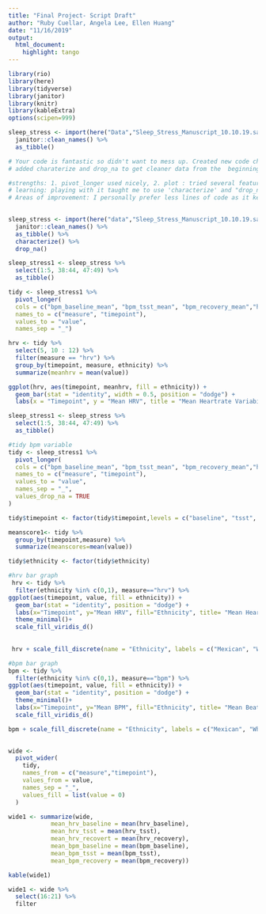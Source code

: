 ```yaml
---
title: "Final Project- Script Draft"
author: "Ruby Cuellar, Angela Lee, Ellen Huang"
date: "11/16/2019"
output: 
  html_document:
    highlight: tango
---
```


```r
library(rio)
library(here)
library(tidyverse)
library(janitor)
library(knitr)
library(kableExtra)
options(scipen=999)

sleep_stress <- import(here("Data","Sleep_Stress_Manuscript_10.10.19.sav")) %>%
  janitor::clean_names() %>%
  as_tibble()
```
```r
# Your code is fantastic so didn't want to mess up. Created new code chunk to display everything in one place with shorter code to get 'hrv plot'. Same can be done with 'bpm plot'.  
# added charaterize and drop_na to get cleaner data from the  beginning. Saves several steps of coding later.

#strengths: 1. pivot_longer used nicely, 2. plot : tried several features 3. simplified complicated dataset for visualization nicely
# learning: playing with it taught me to use 'characterize' and "drop_na" at the beginning. I learnt 'dodge' in bar_plot. I also learnt using $ to specify coloumn in datafrmae.
# Areas of improvement: I personally prefer less lines of code as it keeps simple and more understandable for peers. So i tried displaying that in plot.
                        

sleep_stress <- import(here("data","Sleep_Stress_Manuscript_10.10.19.sav")) %>%
  janitor::clean_names() %>%
  as_tibble() %>%
  characterize() %>%   
  drop_na()

sleep_stress1 <- sleep_stress %>%
  select(1:5, 38:44, 47:49) %>%
  as_tibble()

tidy <- sleep_stress1 %>% 
  pivot_longer(
  cols = c("bpm_baseline_mean", "bpm_tsst_mean", "bpm_recovery_mean","hrv_baseline_mean_w", "hrv_tsst_mean_w", "hrv_recovery_mean_w"),
  names_to = c("measure", "timepoint"),
  values_to = "value",
  names_sep = "_")

hrv <- tidy %>%
  select(5, 10 : 12) %>%
  filter(measure == "hrv") %>%
  group_by(timepoint, measure, ethnicity) %>%
  summarize(meanhrv = mean(value))

ggplot(hrv, aes(timepoint, meanhrv, fill = ethnicity)) + 
  geom_bar(stat = "identity", width = 0.5, position = "dodge") + 
  labs(x = "Timepoint", y = "Mean HRV", title = "Mean Heartrate Variability Across 3 Timepoints")


```

```r
sleep_stress1 <- sleep_stress %>%
  select(1:5, 38:44, 47:49) %>%
  as_tibble()

#tidy bpm variable
tidy <- sleep_stress1 %>% 
  pivot_longer(
  cols = c("bpm_baseline_mean", "bpm_tsst_mean", "bpm_recovery_mean","hrv_baseline_mean_w", "hrv_tsst_mean_w", "hrv_recovery_mean_w"),
  names_to = c("measure", "timepoint"),
  values_to = "value",
  names_sep = "_", 
  values_drop_na = TRUE
)

tidy$timepoint <- factor(tidy$timepoint,levels = c("baseline", "tsst", "recovery"))

meanscore1<- tidy %>% 
  group_by(timepoint,measure) %>%
  summarize(meanscores=mean(value))

tidy$ethnicity <- factor(tidy$ethnicity)

#hrv bar graph
 hrv <- tidy %>%
  filter(ethnicity %in% c(0,1), measure=="hrv") %>% 
ggplot(aes(timepoint, value, fill = ethnicity)) + 
  geom_bar(stat = "identity", position = "dodge") +
  labs(x="Timepoint", y="Mean HRV", fill="Ethnicity", title= "Mean Heart Rate Variability Across 3 Timepoints") +
  theme_minimal()+
  scale_fill_viridis_d() 
 
 
 hrv + scale_fill_discrete(name = "Ethnicity", labels = c("Mexican", "White"))

#bpm bar graph
bpm <- tidy %>%
  filter(ethnicity %in% c(0,1), measure=="bpm") %>% 
ggplot(aes(timepoint, value, fill = ethnicity)) + 
  geom_bar(stat = "identity", position = "dodge") +
  theme_minimal()+
  labs(x="Timepoint", y="Mean BPM", fill="Ethnicity", title= "Mean Beats per Minute Across 3 Timepoints") +
  scale_fill_viridis_d() 

bpm + scale_fill_discrete(name = "Ethnicity", labels = c("Mexican", "White"))
 

wide <-
  pivot_wider(
    tidy,
    names_from = c("measure","timepoint"),
    values_from = value,
    names_sep = "_",
    values_fill = list(value = 0) 
  )

wide1 <- summarize(wide,
            mean_hrv_baseline = mean(hrv_baseline),
            mean_hrv_tsst = mean(hrv_tsst),
            mean_hrv_recovert = mean(hrv_recovery),
            mean_bpm_baseline = mean(bpm_baseline),
            mean_bpm_tsst = mean(bpm_tsst),
            mean_bpm_recovery = mean(bpm_recovery))

kable(wide1)

wide1 <- wide %>%
  select(16:21) %>%
  filter



```

